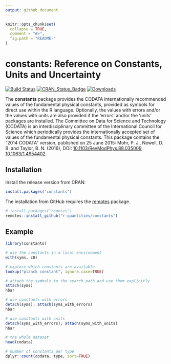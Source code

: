 ```yaml
---
output: github_document
---
```


<!-- README.md is generated from README.Rmd. Please edit that file -->

```r
knitr::opts_chunk$set(
  collapse = TRUE,
  comment = "#>",
  fig.path = "README-"
)
```

# constants: Reference on Constants, Units and Uncertainty

[![Build Status](https://travis-ci.org/r-quantities/constants.svg?branch=master)](https://travis-ci.org/r-quantities/constants)
[![CRAN\_Status\_Badge](https://www.r-pkg.org/badges/version/constants)](https://cran.r-project.org/package=constants)
[![Downloads](https://cranlogs.r-pkg.org/badges/constants)](https://cran.r-project.org/package=constants)

The **constants** package provides the CODATA internationally recommended values of the fundamental physical constants, provided as symbols for direct use within the R language. Optionally, the values with errors and/or the values with units are also provided if the 'errors' and/or the 'units' packages are installed. The Committee on Data for Science and Technology (CODATA) is an interdisciplinary committee of the International Council for Science which periodically provides the internationally accepted set of values of the fundamental physical constants. This package contains the "2014 CODATA" version, published on 25 June 2015: Mohr, P. J., Newell, D. B. and Taylor, B. N. (2016), DOI: [10.1103/RevModPhys.88.035009](http://doi.org/10.1103/RevModPhys.88.035009), [10.1063/1.4954402](http://doi.org/10.1063/1.4954402).

## Installation

Install the release version from CRAN:

```r
install.packages("constants")
```

The installation from GitHub requires the [remotes](https://cran.r-project.org/package=remotes) package.

```r
# install.packages("remotes")
remotes::install_github("r-quantities/constants")
```

## Example

```r
library(constants)

# use the constants in a local environment
with(syms, c0)

# explore which constants are available
lookup("planck constant", ignore.case=TRUE)

# attach the symbols to the search path and use them explicitly
attach(syms)
hbar

# use constants with errors
detach(syms); attach(syms_with_errors)
hbar

# use constants with units
detach(syms_with_errors); attach(syms_with_units)
hbar

# the whole dataset
head(codata)

# number of constants per type
dplyr::count(codata, type, sort=TRUE)
```

